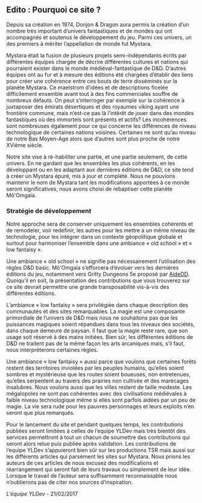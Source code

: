 ﻿## Edito : Pourquoi ce site ?

Depuis sa création en 1974, Donjon & Dragon aura permis la création d’un nombre très important d’univers fantastiques et de mondes qui ont accompagnés et soutenus le développement du jeu. Parmi ces univers, un des premiers à mériter l’appellation de monde fut Mystara.

Mystara était la fusion de plusieurs projets semi-indépendants écrits par différentes équipes chargée de décrire différentes cultures et nations qui pourraient exister dans le monde médiéval-fantastique de D&D. D’autres équipes ont au fur et à mesure des éditions été chargées d’établir des liens pour créer une cohérence entre ces bouts de terre disséminés sur la planète Mystara. Ce maelstrom d’idées et de descriptions ficelée difficilement ensemble avant tout à des fins commerciales souffre de nombreux défauts. On peut s’interroger par exemple sur la cohérence à juxtaposer des émirats désertiques et des royaumes viking ayant une frontière commune, mais n’est-ce pas là l’intérêt de jouer dans des mondes fantastiques où des immortels sont présents et actifs? Les incohérences sont nombreuses également pour ce qui concerne les différences de niveau technologique de certaines nations voisines. Certaines ne sont qu’au niveau de notre Bas Moyen-Age alors que d’autres sont plus proche de notre XVième siècle.

Notre site vise à ré-habiliter une partie, et une partie seulement, de cette univers. En ne gardant que les ensembles les plus cohérents, en les développant ou en les adaptant aux dernières éditions de D&D, ce site tend à créer un Mystara épuré, mis à jour et complété. Nous ne pouvions maintenir le nom de Mystara tant les modifications apportées à ce monde seront significatives, nous avons choisi de rebaptiser cette planète Mô'Omgaïa.

### Stratégie de développement

Notre approche sera de conserver uniquement les ensembles cohérents et de remodeler, voir redéfinir, les autres pour les mettre à un même niveau de technologie, pour les intégrer dans un contexte géopolitique globale et surtout pour harmoniser l’ensemble dans une ambiance « old school » et « low fantaisy ».

Une ambiance « old school » ne signifie pas nécessairement l’utilisation des règles D&D basic. Mô'Omgaïa s’efforcera d’évoluer vers les dernières éditions du jeu, notamment vers Gritty Dungeons 5e proposé  par [AideDD](https://www.aidedd.org/download.php?file=GD5e&ext=pdf). Quoiqu’il en soit, la présentation des contributions que vous trouverez sur ce site devrait permettre une grande transposabilité vis-à-vis des différentes éditions. 

L’ambiance « low fantaisy » sera privilégiée dans chaque description des communautés et des sites remarquables. La magie est une composante primordiale de l’univers de D&D mais nous ne souhaitons pas que les puissances magiques soient répandues dans tous les niveaux des sociétés, dans chaque demeure de paysan. Il faut que la magie reste rare, que son usage soit réservé à des mains initiées. Bien sûr, les différentes éditions de D&D ne traitent pas de la même façon les arts arcaniques mais, s’il faut, nous interprèterons certaines règles.

Une ambiance « low fantaisy » aussi parce que voulons que certaines forêts restent des territoires inviolées par les peuples humains, qu’elles soient sombres et mystérieuse que les routes soient boueuses, non entretenues, qu’elles serpentent au travers des prairies non cultivée et des marécages insalubres. Nous voulons aussi que les villes restent de taille modeste. Les mégalopoles ne sont pas cohérentes avec des civilisations médiévales à faible niveau technologique même si elles sont parfois aidées par un peu de magie. La vie sera rude pour les pauvres personnages et leurs exploits n’en seront que plus remarqués.

Pour le lancement du site et pendant quelques temps, les contributions publiées seront limitées à celles de l’equipe YLDev mais très bientôt des services permettront à tout un chacun de soumettre des contributions qui seront alors relue puis publiée après validation. Les contributions de l’equipe YLDev s’appuieront bien sûr sur les productions TSR mais aussi sur les différents articles qui parsèment les sites sur Mystara. Nous prions les auteurs de ces articles de nous excusez des modifications et réarrangement qui seront fait de leurs travaux ou simplement de leur idée. Lorsque le travail de l’auteur sera suffisamment reconnaissable nous n’oublierons pas de citer nos sources d’inspiration.

_L'équipe YLDev_ - 21/02/2017